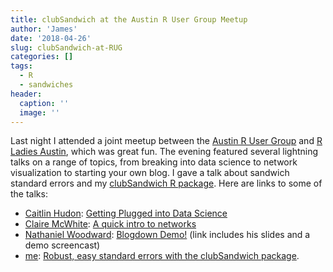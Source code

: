 ```yaml
---
title: clubSandwich at the Austin R User Group Meetup
author: 'James'
date: '2018-04-26'
slug: clubSandwich-at-RUG
categories: []
tags:
  - R
  - sandwiches
header:
  caption: ''
  image: ''
---
```


Last night I attended a joint meetup between the [Austin R User Group](https://www.meetup.com/Austin-R-User-Group/) and [R Ladies Austin](https://www.meetup.com/rladies-austin/), which was great fun. The evening featured several lightning talks on a range of topics, from breaking into data science to network visualization to starting your own blog. I gave a talk about sandwich standard errors and my [clubSandwich R package](/software/clubsandwich). Here are links to some of the talks:

- [Caitlin Hudon](https://twitter.com/beeonaposy): [Getting Plugged into Data Science](https://www.slideshare.net/CaitlinGarrett1/getting-plugged-into-data-science-87767332)
- [Claire McWhite](https://twitter.com/clairemcwhite): [A quick intro to networks](https://speakerdeck.com/clairemcwhite/a-quick-intro-to-networks)
- [Nathaniel Woodward](https://twitter.com/NathanielRaley): [Blogdown Demo!](http://goo.gl/vJs8kD) (link includes his slides and a demo screencast)
- [me](https://twitter.com/jepusto): [Robust, easy standard errors with the clubSandwich package](/files/clubSandwich.html). 
